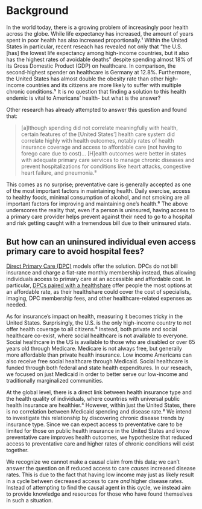 # Background
In the world today, there is a growing problem of increasingly poor health across the globe. While life expectancy has increased, the amount of years spent in poor health has also increased proportionally.¹ Within the United States in particular, recent reseach has revealed not only that "the U.S. [has] the lowest life expectancy among high-income countries, but it also has the highest rates of avoidable deaths" despite spending almost 18% of its Gross Domestic Product (GDP) on healthcare. In comparison, the second-highest spender on healthcare is Germany at 12.8%. Furthermore, the United States has almost double the obesity rate than other high-income countries and its citizens are more likely to suffer with multiple chronic conditions.⁵ It is no question that finding a solution to this health endemic is vital to Americans' health- but what is the answer?

Other research has already attempted to answer this question and found that:

> [a]lthough spending did not correlate meaningfully with health, certain features of the [United States’] health care system did correlate highly with health outcomes, notably rates of health insurance coverage and access to affordable care (not having to forego care due to cost)... [H]ealth outcomes were better in states with adequate primary care services to manage chronic diseases and prevent hospitalizations for conditions like heart attacks, congestive heart failure, and pneumonia.⁸

This comes as no surprise; preventative care is generally accepted as one of the most important factors in maintaining health. Daily exercise, access to healthy foods, minimal consumption of alcohol, and not smoking are all important factors for improving and maintaining one’s health.⁶ The above underscores the reality that, even if a person is uninsured, having access to a primary care provider helps prevent against their need to go to a hospital and risk getting caught with a tremendous bill due to their uninsured stats. 

::: {.callout-tip collapse="true"}
# But how can an uninsured individual even access primary care to avoid hospital fees?
[Direct Primary Care (DPC)](https://www.aafp.org/family-physician/practice-and-career/delivery-payment-models/direct-primary-care.html) models offer the solution. DPCs do not bill insurance and charge a flat-rate monthly membership instead, thus allowing individuals access to primary care at an accessible and affordable cost. In particular, [DPCs paired with a healthshare](https://www.dpcfrontier.com/health-sharing-ministries) offer people the most options at an affordable rate, as their healthshare could cover the cost of specialists, imaging, DPC membership fees, and other healthcare-related expenses as needed.
:::

As for insurance's impact on health, measuring it becomes tricky in the United States. Surprisingly, the U.S. is the only high-income country to not offer health coverage to all citizens.⁵ Instead, both private and social healthcare co-exist, where social healthcare is not available to everyone. Social healthcare in the US is available to those who are disabled or over 65 years old through Medicare. Medicare is not always free, but generally more affordable than private health insurance. Low income Americans can also receive free social healthcare through Medicaid. Social healthcare is funded through both federal and state health expenditures. In our reseach, we focused on just Medicaid in order to better serve our low-income and traditionally marginalized communities. 

At the global level, there is a direct link between health insurance type and the health quality of individuals, where countries with universal public health insurance are healthier.⁴ However, within just the United States, there is no correlation between Medicaid spending and disease rate.⁸ We intend to investigate this relationship by discovering chronic disease trends by insurance type. Since we can expect access to preventative care to be limited for those on public health insurance in the United States and know preventative care improves health outcomes, we hypothesize that reduced access to preventative care and higher rates of chronic conditions will exist together. 

We recognize we cannot make a causal claim from this data; we can't answer the question on if reduced access to care *causes* increased disease rates. This is due to the fact that having low income may just as likely result in a cycle between decreased access to care *and* higher disease rates. Instead of attempting to find the causal agent in this cycle, we instead aim to provide knowledge and resources for those who have found themselves in such a situation. 